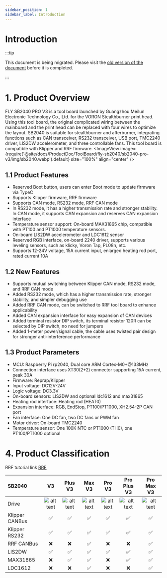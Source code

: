 ```yaml
---
sidebar_position: 1
sidebar_label: Introduction
---
```


# Introduction

:::tip

This document is being migrated. Please visit the [old version of the document](https://mellow.klipper.cn/#/) before it is completed.

:::

# 1. Product Overview

FLY SB2040 PRO V3 is a tool board launched by Guangzhou Meilun Electronic Technology Co., Ltd. for the VORON Stealthburner print head. Using this tool board, the original complicated wiring between the mainboard and the print head can be replaced with four wires to optimize the layout. SB2040 is suitable for stealthburner and afterburner, integrating functions such as CAN transceiver, RS232 transceiver, USB port, TMC2240 driver, LIS2DW accelerometer, and three controllable fans. This tool board is compatible with Klipper and RRF firmware.
<ImageView image={require('@site/docs/ProductDoc/ToolBoard/fly-sb2040/sb2040-pro-v3/img/sb2040.webp').default} size="100%" align="center" />

## 1.1 Product Features

- Reserved Boot button, users can enter Boot mode to update firmware via TypeC
- Supports Klipper firmware, RRF firmware
- Supports CAN mode, RS232 mode, RRF CAN mode
- In RS232 mode, it has a higher transmission rate and stronger stability. In CAN mode, it supports CAN expansion and reserves CAN expansion interface
- Temperature sensor support: On-board MAX31865 chip, compatible with PT100 and PT1000 temperature sensors.
- On-board LIS2DW accelerometer and LDC1612 sensor
- Reserved RGB interface, on-board 2240 driver, supports various leveling sensors, such as klicky, Voron Tap, PL08n, etc.
- Supports 12-24V voltage, 15A current input, enlarged heating rod port, rated current 10A

## 1.2 New Features

- Supports mutual switching between Klipper CAN mode, RS232 mode, and RRF CAN mode
- Added RS232 mode, which has a higher transmission rate, stronger stability, and simpler debugging use
- Added RRF CAN mode, can be switched to RRF tool board to enhance applicability
- Added CAN expansion interface for easy expansion of CAN devices
- Added terminal resistor DIP switch, its terminal resistor 120R can be selected by DIP switch, no need for jumpers
- Added 1-meter power/signal cable, the cable uses twisted pair design for stronger anti-interference performance

## 1.3 Product Parameters

- MCU: Raspberry Pi rp2040, Dual core ARM Cortex-M0+@133MHz
- Connection interface uses XT30(2+2) connector supporting 15A current, peak 30A
- Firmware: Reprap/Klipper
- Input voltage: DC12V-24V
- Logic voltage: DC3.3V
- On-board sensors: LIS2DW and optional ldc1612 and max31865
- Heating rod interface: Heating rod (HEAT0)
- Expansion interface: RGB, EndStop, PT100/PT1000, XH2.54-2P CAN port
- Fan interface: One DC fan, two DC fans or PWM fan
- Motor driver: On-board TMC2240
- Temperature sensor: One 100K NTC or PT1000 (TH0), one PT100/PT1000 optional

# 4. Product Classification

RRF tutorial link [RRF](https://teamgloomy.github.io/fly_sb2040_pro_max_v3_general.html)

| SB2040         |          V3          |       Plus V3        |        Max V3        |        Pro V3        |     Pro Plus V3      |      Pro Max V3      |
| :------------- | :------------------: | :------------------: | :------------------: | :------------------: | :------------------: | :------------------: |
| Drive          | ![alt text][TMC2209] | ![alt text][TMC2209] | ![alt text][TMC2209] | ![alt text][TMC2240] | ![alt text][TMC2240] | ![alt text][TMC2240] |
| Klipper CANBus |  :white_check_mark:  |  :white_check_mark:  |  :white_check_mark:  |  :white_check_mark:  |  :white_check_mark:  |  :white_check_mark:  |
| Klipper RS232  |  :white_check_mark:  |  :white_check_mark:  |  :white_check_mark:  |  :white_check_mark:  |  :white_check_mark:  |  :white_check_mark:  |
| RRF CANBus     |         :x:          |         :x:          |  :white_check_mark:  |         :x:          |         :x:          |  :white_check_mark:  |
| LIS2DW         |  :white_check_mark:  |  :white_check_mark:  |  :white_check_mark:  |  :white_check_mark:  |  :white_check_mark:  |  :white_check_mark:  |
| MAX31865       |         :x:          |  :white_check_mark:  |  :white_check_mark:  |         :x:          |  :white_check_mark:  |  :white_check_mark:  |
| LDC1612        |         :x:          |         :x:          |  :white_check_mark:  |         :x:          |         :x:          |  :white_check_mark:  |

[TMC2209]: https://img.shields.io/badge/-TMC2209-green "TMC2209"
[TMC2240]: https://img.shields.io/badge/-TMC2240-blue "TMC2240"